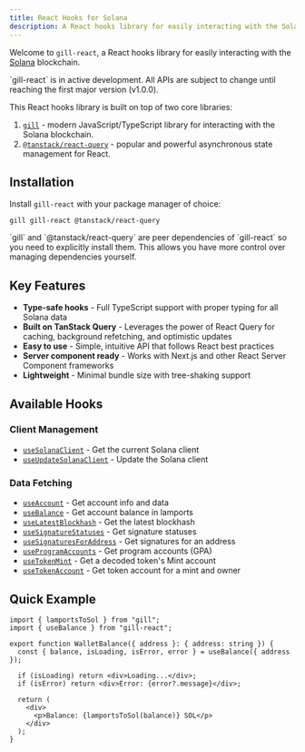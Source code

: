 ```yaml
---
title: React Hooks for Solana
description: A React hooks library for easily interacting with the Solana blockchain, built on top of gill
---
```


Welcome to `gill-react`, a React hooks library for easily interacting with the [Solana](http://solana.com/) blockchain.

<Callout type="info">
  `gill-react` is in active development. All APIs are subject to change until reaching the first major version (v1.0.0).
</Callout>

This React hooks library is built on top of two core libraries:

1. [`gill`](https://www.npmjs.com/package/gill) - modern JavaScript/TypeScript library for interacting with the Solana blockchain.
2. [`@tanstack/react-query`](https://www.npmjs.com/package/@tanstack/react-query) - popular and powerful asynchronous state management for React.

## Installation

Install `gill-react` with your package manager of choice:

```package-install
gill gill-react @tanstack/react-query
```

<Callout>
  `gill` and `@tanstack/react-query` are peer dependencies of `gill-react` so you need to explicitly install them. This allows you have more control over managing dependencies yourself.
</Callout>

## Key Features

- **Type-safe hooks** - Full TypeScript support with proper typing for all Solana data
- **Built on TanStack Query** - Leverages the power of React Query for caching, background refetching, and optimistic updates
- **Easy to use** - Simple, intuitive API that follows React best practices
- **Server component ready** - Works with Next.js and other React Server Component frameworks
- **Lightweight** - Minimal bundle size with tree-shaking support

## Available Hooks

### Client Management
- [`useSolanaClient`](/docs/react/hooks/client#usesolanaclient) - Get the current Solana client
- [`useUpdateSolanaClient`](/docs/react/hooks/client#useupdatesolanaclient) - Update the Solana client

### Data Fetching
- [`useAccount`](/docs/react/hooks/data-fetching#useaccount) - Get account info and data
- [`useBalance`](/docs/react/hooks/data-fetching#usebalance) - Get account balance in lamports
- [`useLatestBlockhash`](/docs/react/hooks/data-fetching#uselatestblockhash) - Get the latest blockhash
- [`useSignatureStatuses`](/docs/react/hooks/data-fetching#usesignaturestatuses) - Get signature statuses
- [`useSignaturesForAddress`](/docs/react/hooks/data-fetching#usesignaturesforaddress) - Get signatures for an address
- [`useProgramAccounts`](/docs/react/hooks/data-fetching#useprogramaccounts) - Get program accounts (GPA)
- [`useTokenMint`](/docs/react/hooks/data-fetching#usetokenmint) - Get a decoded token's Mint account
- [`useTokenAccount`](/docs/react/hooks/data-fetching#usetokenaccount) - Get token account for a mint and owner

## Quick Example

```tsx
import { lamportsToSol } from "gill";
import { useBalance } from "gill-react";

export function WalletBalance({ address }: { address: string }) {
  const { balance, isLoading, isError, error } = useBalance({ address });

  if (isLoading) return <div>Loading...</div>;
  if (isError) return <div>Error: {error?.message}</div>;

  return (
    <div>
      <p>Balance: {lamportsToSol(balance)} SOL</p>
    </div>
  );
}
```